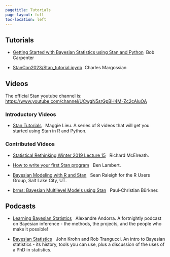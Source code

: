 ```yaml
---
pagetitle: Tutorials
page-layout: full
toc-location: left
---
```


## Tutorials

* [Getting Started with Bayesian Statistics using Stan and Python](https://github.com/bob-carpenter/stan-getting-started){target="_blank"} &nbsp;Bob Carpenter

* [StanCon2023/Stan_tutorial.ipynb](https://github.com/charlesm93/stanTutorial/blob/main/StanCon2023/Stan_tutorial.ipynb) &nbsp;Charles Margossian


## Videos

The official Stan youtube channel is:  [https://www.youtube.com/channel/UCwgN5srGpBH4M-Zc2cAluOA](https://www.youtube.com/channel/UCwgN5srGpBH4M-Zc2cAluOA){target="_blank"}

### Introductory Videos

* [Stan Tutorials](https://www.youtube.com/playlist?list=PLCrWEzJgSUqwL85xIj1wubGdY15C5Gf7H){target="_blank"} &nbsp; Maggie Lieu.
A series of 8 videos that will get you started using Stan in R and Python.

### Contributed Videos

* [Statistical Rethinking Winter 2019 Lecture 15](https://www.youtube.com/watch?v=AALYPv5xSos&list=PLCrWEzJgSUqzcQOaXB_Sz0hIF5VsFeW86&index=1&pp=gAQBiAQB){target="_blank"} &nbsp; Richard McElreath.

* [How to write your first Stan program](https://youtu.be/YZZSYIx1-mw?si=7l1IBbmbQLPfwZAH){target="_blank"} &nbsp; Ben Lambert.

* [Bayesian Modeling with R and Stan](https://youtu.be/QqwCqPYbatA?si=9V24gXbdSg35kw8H){target="_blank"} &nbsp; Sean Raleigh for the R Users Group, Salt Lake City, UT.

* [brms: Bayesian Multilevel Models using Stan](https://www.youtube.com/watch?v=40o0_0XTB6E&list=PLCrWEzJgSUqzcQOaXB_Sz0hIF5VsFeW86&index=5&t=10s){target="_blank"} &nbsp; Paul-Christian B&uuml;rkner.


## Podcasts

* [Learning Bayesian Statistics](https://creators.spotify.com/pod/show/learn-bayes-stats){target="_blank"} &nbsp; Alexandre Andorra.
A fortnightly podcast on Bayesian inference - the methods, the projects, and the people who make it possible!

* [Bayesian Statistics](https://www.superdatascience.com/podcast/bayesian-statistics){target="_blank"} &nbsp; John Krohn and Rob Trangucci.
An intro to Bayesian statistics - its history, tools you can use, plus a discussion of the uses of a PhD in statistics.


